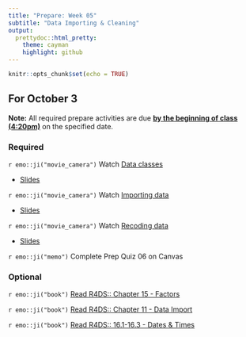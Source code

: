 ```yaml
---
title: "Prepare: Week 05"
subtitle: "Data Importing & Cleaning"
output: 
  prettydoc::html_pretty:
    theme: cayman
    highlight: github
---
```


```r
knitr::opts_chunk$set(echo = TRUE)
```


## For October 3

**Note:** All required prepare activities are due **<u>by the beginning of class (4:20pm)</u>** on the specified date.

### Required 

`r emo::ji("movie_camera")` Watch [Data classes](https://youtu.be/oQWX5btmtn0)

- [Slides](https://kgfitzgerald.github.io/APU_MATH_250/slides/13-data-classes.html)

`r emo::ji("movie_camera")` Watch [Importing data](https://youtu.be/3b9Rb6sWiAk)

- [Slides](https://kgfitzgerald.github.io/APU_MATH_250/slides/14-data-import.html)

`r emo::ji("movie_camera")` Watch [Recoding data](https://youtu.be/GeFKGqPqEwk)

- [Slides](https://kgfitzgerald.github.io/APU_MATH_250/slides/15-data-recode.html)

`r emo::ji("memo")` Complete Prep Quiz 06 on Canvas

### Optional 

`r emo::ji("book")` [Read R4DS:: Chapter 15 - Factors](https://r4ds.had.co.nz/factors.html)

`r emo::ji("book")` [Read R4DS:: Chapter 11 - Data Import](https://r4ds.had.co.nz/data-import.html)

`r emo::ji("book")` [Read R4DS:: 16.1-16.3 - Dates & Times](https://r4ds.had.co.nz/dates-and-times.html)







